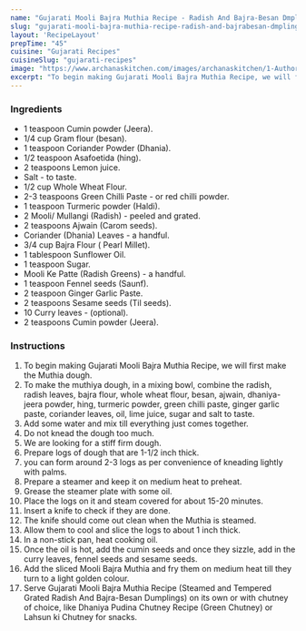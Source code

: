 ---
name: "Gujarati Mooli Bajra Muthia Recipe - Radish And Bajra-Besan Dmplings"
slug: "gujarati-mooli-bajra-muthia-recipe-radish-and-bajrabesan-dmplings"
layout: 'RecipeLayout'
prepTime: "45"
cuisine: "Gujarati Recipes﻿"
cuisineSlug: "gujarati-recipes"
image: "https://www.archanaskitchen.com/images/archanaskitchen/1-Author/madhulia/MooliBajra_Muthiya_.jpg"
excerpt: "To begin making Gujarati Mooli Bajra Muthia Recipe, we will first make the Muthia dough"
---

### Ingredients

- 1 teaspoon Cumin powder (Jeera).
- 1/4 cup Gram flour (besan).
- 1 teaspoon Coriander Powder (Dhania).
- 1/2 teaspoon Asafoetida (hing).
- 2 teaspoons Lemon juice.
- Salt - to taste.
- 1/2 cup Whole Wheat Flour.
- 2-3 teaspoons Green Chilli Paste - or red chilli powder.
- 1 teaspoon Turmeric powder (Haldi).
- 2 Mooli/ Mullangi (Radish) - peeled and grated.
- 2 teaspoons Ajwain (Carom seeds).
- Coriander (Dhania) Leaves - a handful.
- 3/4 cup Bajra Flour ( Pearl Millet).
- 1 tablespoon Sunflower Oil.
- 1 teaspoon Sugar.
- Mooli Ke Patte (Radish Greens) - a handful.
- 1 teaspoon Fennel seeds (Saunf).
- 2 teaspoon Ginger Garlic Paste.
- 2 teaspoons Sesame seeds (Til seeds).
- 10 Curry leaves - (optional).
- 2 teaspoons Cumin powder (Jeera).

### Instructions

1. To begin making Gujarati Mooli Bajra Muthia Recipe, we will first make the Muthia dough.
1. To make the muthiya dough, in a mixing bowl, combine the radish, radish leaves, bajra flour, whole wheat flour, besan, ajwain, dhaniya-jeera powder, hing, turmeric powder, green chilli paste, ginger garlic paste, coriander leaves, oil, lime juice, sugar and salt to taste.
1. Add some water and mix till everything just comes together.
1. Do not knead the dough too much.
1. We are looking for a stiff firm dough.
1. Prepare logs of dough that are 1-1/2 inch thick.
1. you can form around 2-3 logs as per convenience of kneading lightly with palms.
1. Prepare a steamer and keep it on medium heat to preheat.
1. Grease the steamer plate with some oil.
1. Place the logs on it and steam covered for about 15-20 minutes.
1. Insert a knife to check if they are done.
1. The knife should come out clean when the Muthia is steamed.
1. Allow them to cool and slice the logs to about 1 inch thick.
1. In a non-stick pan, heat cooking oil.
1. Once the oil is hot, add the cumin seeds and once they sizzle, add in the curry leaves, fennel seeds and sesame seeds.
1. Add the sliced Mooli Bajra Muthia and fry them on medium heat till they turn to a light golden colour.
1. Serve Gujarati Mooli Bajra Muthia Recipe (Steamed and Tempered Grated Radish And Bajra-Besan Dumplings) on its own or with chutney of choice, like Dhaniya Pudina Chutney Recipe (Green Chutney) or Lahsun ki Chutney for snacks.
